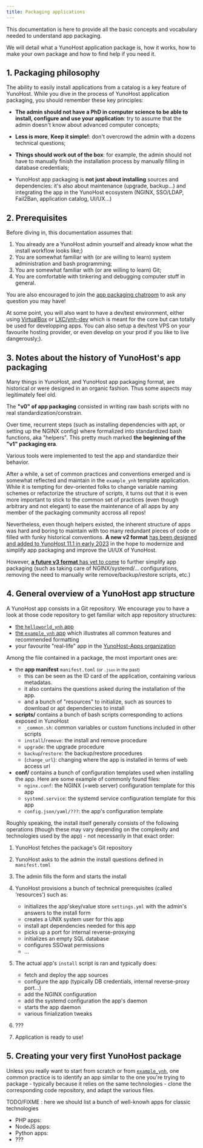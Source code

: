 ```yaml
---
title: Packaging applications
---
```


This documentation is here to provide all the basic concepts and vocabulary needed to understand app packaging.

We will detail what a YunoHost application package is, how it works, how to make your own package and how to find help if you need it.

## 1. Packaging philosophy

The ability to easily install applications from a catalog is a key feature of YunoHost. While you dive in the process of YunoHost application packaging, you should remember these key principles:

- **The admin should not have a PhD in computer science to be able to install, configure and use your application**: try to assume that the admin doesn't know about advanced computer concepts;

- **Less is more**, **Keep it simple!**: don't overcrowd the admin with a dozens technical questions;

- **Things should work out of the box**: for example, the admin should not have to manually finish the installation process by manually filling in database credentials;

- YunoHost app packaging is **not just about installing** sources and dependencies: it's also about maintenance (upgrade, backup...) and integrating the app in the YunoHost ecosystem (NGINX, SSO/LDAP, Fail2Ban, application catalog, UI/UX...)

## 2. Prerequisites

Before diving in, this documentation assumes that:

1. You already are a YunoHost admin yourself and already know what the install workflow looks like;)
2. You are somewhat familiar with (or are willing to learn) system administration and bash programming;
3. You are somewhat familiar with (or are willing to learn) Git;
4. You are comfortable with tinkering and debugging computer stuff in general.

You are also encouraged to join the [app packaging chatroom](/chat_rooms) to ask any question you may have!

At some point, you will also want to have a dev/test environment, either using [VirtualBox](/packaging_apps_virtualbox) or [LXC/ynh-dev](https://github.com/yunohost/ynh-dev) which is meant for the core but can totally be used for developping apps. You can also setup a dev/test VPS on your favourite hosting provider, or even develop on your prod if you like to live dangerously;).

## 3. Notes about the history of YunoHost's app packaging

Many things in YunoHost, and YunoHost app packaging format, are historical or were designed in an organic fashion. Thus some aspects may legitimately feel old.

The **"v0" of app packaging** consisted in writing raw bash scripts with no real standardization/constrain.

Over time, recurrent steps (such as installing dependencies with apt, or setting up the NGINX config) where formalized into standardized bash functions, aka "helpers". This pretty much marked **the beginning of the "v1" packaging era**.

Various tools were implemented to test the app and standardize their behavior.

After a while, a set of common practices and conventions emerged and is somewhat reflected and maintain in the `example_ynh` template application. While it is tempting for dev-oriented folks to change variable naming schemes or refactorize the structure of scripts, it turns out that it is even more important to stick to the common set of practices (even though arbitrary and not elegant) to ease the maintenance of all apps by any member of the packaging community accross all repos!

Nevertheless, even though helpers existed, the inherent structure of apps was hard and boring to maintain with too many redundant pieces of code or filled with funky historical conventions. **A new v2 format** [has been designed and added to YunoHost 11.1 in early 2023](https://github.com/YunoHost/yunohost/pull/1289) in the hope to modernize and simplify app packaging and improve the UI/UX of YunoHost.

However, [**a future v3 format** has yet to come](https://github.com/YunoHost/issues/issues/2136) to further simplify app packaging (such as taking care of NGINX/systemd/... configurations, removing the need to manually write remove/backup/restore scripts, etc.)

## 4. General overview of a YunoHost app structure

A YunoHost app consists in a Git repository. We encourage you to have a look at those code repository to get familiar witch app repository structures:

- [the `helloworld_ynh` app](https://github.com/YunoHost-Apps/helloworld_ynh)
- [the `example_ynh` app](https://github.com/YunoHost/example_ynh) which illustrates all common features and recommended formatting
- your favourite "real-life" app in the [YunoHost-Apps organization](https://github.com/orgs/YunoHost-Apps/repositories)

Among the file contained in a package, the most important ones are:

- the **app manifest** `manifest.toml` <small>(or `.json` in the past)</small>
  - this can be seen as the ID card of the application, containing various metadatas.
  - it also contains the questions asked during the installation of the app.
  - and a bunch of "resources" to initialize, such as sources to download or apt dependencies to install
- **scripts/** contains a bunch of bash scripts corresponding to actions exposed in YunoHost
  - `_common.sh`: common variables or custom functions included in other scripts
  - `install`/`remove`: the install and remove procedure
  - `upgrade`: the upgrade procedure
  - `backup`/`restore`: the backup/restore procedures
  - (`change_url`): changing where the app is installed in terms of web access url
- **conf/** contains a bunch of configuration templates used when installing the app. Here are some example of commonly found files:
  - `nginx.conf`: the NGINX (=web server) configuration template for this app
  - `systemd.service`: the systemd service configuration template for this app
  - `config.json/yaml/???`: the app's configuration template

Roughly speaking, the install itself generally consists of the following operations (though these may vary depending on the complexity and technologies used by the app) - not necessarily in that exact order:

1. YunoHost fetches the package's Git repository
2. YunoHost asks to the admin the install questions defined in `manifest.toml`
3. The admin fills the form and starts the install
4. YunoHost provisions a bunch of technical prerequisites (called 'resources') such as:

    - initializes the app'skey/value store `settings.yml` with the admin's answers to the install form
    - creates a UNIX system user for this app
    - install apt dependencies needed for this app
    - picks up a port for internal reverse-proxying
    - initializes an empty SQL database
    - configures SSOwat permissions
    - ...

5. The actual app's `install` script is ran and typically does:

    - fetch and deploy the app sources
    - configure the app (typically DB credentials, internal reverse-proxy port...)
    - add the NGINX configuration
    - add the systemd configuration the app's daemon
    - starts the app daemon
    - various finialization tweaks

6. ???
7. Application is ready to use!

## 5. Creating your very first YunoHost package

Unless you really want to start from scratch or from [`example_ynh`](https://github.com/YunoHost/example_ynh), one common practice is to identify an app similar to the one you're trying to package - typically because it relies on the same technologies - clone the corresponding code repository, and adapt the various files.

TODO/FIXME : here we should list a bunch of well-knowh apps for classic technologies

- PHP apps:
- NodeJS apps:
- Python apps:
- ???
